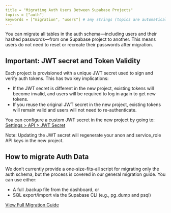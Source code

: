 ```yaml
---
title = "Migrating Auth Users Between Supabase Projects"
topics = ["auth"]
keywords = ["migration", "users"] # any strings (topics are automatically added so no need to duplicate)
---
```


You can migrate all tables in the auth schema—including users and their hashed passwords—from one Supabase project to another. This means users do not need to reset or recreate their passwords after migration.

## Important: JWT secret and Token Validity

Each project is provisioned with a unique JWT secret used to sign and verify auth tokens. This has two key implications:

- If the JWT secret is different in the new project, existing tokens will become invalid, and users will be required to log in again to get new tokens.
- If you reuse the original JWT secret in the new project, existing tokens will remain valid and users will not need to re-authenticate.

You can configure a custom JWT secret in the new project by going to:
[Settings > API > JWT Secret](https://supabase.com/dashboard/project/_/settings/api)

Note: Updating the JWT secret will regenerate your anon and service_role API keys in the new project.

## How to migrate Auth Data

We don’t currently provide a one-size-fits-all script for migrating only the auth schema, but the process is covered in our general migration guide. You can use either:

- A full .backup file from the dashboard, or
- SQL export/import via the Supabase CLI (e.g., pg_dump and psql)

[View Full Migration Guide](https://supabase.com/docs/guides/platform/migrating-within-supabase)
